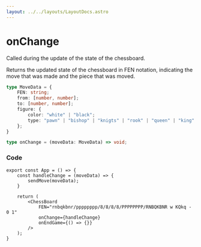 ```yaml
---
layout: ../../layouts/LayoutDocs.astro
---
```


# onChange

Called during the update of the state of the chessboard.

Returns the updated state of the chessboard in FEN notation, 
indicating the move that was made and the piece that was moved.
<br/>

```ts
type MoveData = {
    FEN: string;
    from: [number, number];
    to: [number, number];
    figure: { 
        color: "white" | "black";
        type: "pawn" | "bishop" | "knigts" | "rook" | "queen" | "king";
    };
}

type onChange = (moveData: MoveData) => void;
```


### Code
```tsx
export const App = () => {
    const handleChange = (moveData) => {
        sendMove(moveData);
    }

    return (
        <ChessBoard 
			FEN="rnbqkbnr/pppppppp/8/8/8/8/PPPPPPPP/RNBQKBNR w KQkq - 0 1"
			onChange={handleChange}
			onEndGame={() => {}}
		/>
    );
}
```
